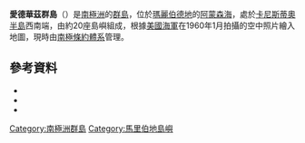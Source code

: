 '''愛德華茲群島'''（{{lang-en|Edwards Islands}}）是[[南極洲|南極洲]]的[[群島|群島]]，位於[[瑪麗伯德地|瑪麗伯德地]]的[[阿蒙森海|阿蒙森海]]，處於[[卡尼斯蒂奧半島|卡尼斯蒂奧半島]]西南端，由約20座島嶼組成，根據[[美國海軍|美國海軍]]在1960年1月拍攝的空中照片繪入地圖，現時由[[南極條約體系|南極條約體系]]管理。

==參考資料==
*{{cite gnis | type = antarid | id = 4337| name = Edwards Islands | accessdate = 2012-02-25}}
*{{cite web |url=http://www.scribd.com/doc/36721395/Gna-GeographicNamesOfTheAntarctic1stEdition1981-djvu |work=Gna-GeographicNamesOfTheAntarctic1stEdition1981_djvu |title=Edwards Islands |page=606 |accessdate=2012-02-25 |archive-date=2013-10-15 |archive-url=https://web.archive.org/web/20131015093051/http://www.scribd.com/doc/36721395/Gna-GeographicNamesOfTheAntarctic1stEdition1981-djvu |dead-url=no }}
*{{usgs-gazetteer|id=4337|name = Edwards Islands}}

{{coord|73|53|S|103|8|W|source:GNIS|display=title}}

{{DEFAULTSORT:Edwards Islands}}
[[Category:南極洲群島|Category:南極洲群島]]
[[Category:馬里伯地島嶼|Category:馬里伯地島嶼]]


{{MarieByrdLand-geo-stub}}